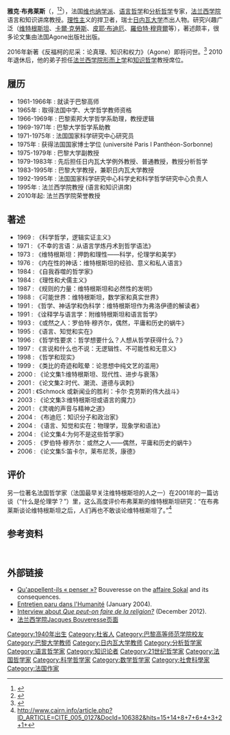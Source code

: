{{Trivia|time=2016-01-16}}
{{Infobox philosopher 
| region           = [[西方哲学|西方哲学]]
| era              = {{en-link|当代哲学|Contemporary philosophy}}
| image            = Bouveresse 2009.png
| caption          =
| name             = 雅克·布弗莱斯<br>Jacques Bouveresse
| birth_date       = {{Birth date|1940|8|20|df=y}}
| birth_place      = [[file:Flag_of_German_Reich_(1935–1945).svg|25px]][[第二次世界大战德占法国军事管辖区|法国军事管辖区]][[杜省|杜省]][[埃庞努瓦|埃庞努瓦]]
| death_date       = {{Death date and age|2021|5|09|1940|8|20|df=y}}
| death_place      = {{FRA}}[[巴黎|巴黎]]
| alma_mater       = [[巴黎高等师范学院|巴黎高等师范学院]]
| institutions     = [[法兰西公学院|法兰西公学院]]
| school_tradition = [[分析哲学|分析哲学]]<ref name=Schrift>Alan D. Schrift (2006), ''Twentieth-Century French Philosophy: Key Themes and Thinkers'', Blackwell Publishing, p. 76.</ref>
| main_interests   = [[科学哲学|科学哲学]]，[[知识论|知识论]]，[[数学哲学|数学哲学]]
| influences       = [[Gilles-Gaston_Granger|Gilles-Gaston Granger]], [[Jules_Vuillemin|Jules Vuillemin]]<ref name="Bouveresse’s eulogy">{{cite web | url=http://www.college-de-france.fr/media/professeurs-disparus/UPL53971_necrovuill.pdf | title=Vuillemin's eulogy by Jacques Bouveresse | access-date=25 May 2012 | language=fr | archive-date=2017-09-22 | archive-url=https://web.archive.org/web/20170922004228/http://www.college-de-france.fr/media/professeurs-disparus/UPL53971_necrovuill.pdf | dead-url=no }}</ref>
| influenced       = 
| notable_ideas    = 对[[结构主义|结构主义]]的批评<ref>Jean-Jacques Rosat, [https://agone.org/bancdessais/essaisiv/enligne/0/index.html "Les devoirs du philosophe envers la vérité"] {{Wayback|url=https://agone.org/bancdessais/essaisiv/enligne/0/index.html |date=20201129231920 }}, "Préface à ''Essais IV''", 2004.</ref>
}}
'''雅克·布弗莱斯'''（{{lang-fr|Jacques Bouveresse}}，{{Bd|1940年|8月20日|2021年|5月9日|catIdx=Bouveresse}}<ref>{{cite web |language=fr |first=Robert |last=Maggiori |title=Mort de Jacques Bouveresse : la philosophie du langage perd sa voix |url=https://www.liberation.fr/culture/livres/mort-de-jacques-bouveresse-la-philosophie-du-langage-perd-sa-voix-20210511_O3RV6N3DEBEBHATOUFIFPH7O7E/ |access-date=2021-05-11 |archive-date=2021-05-13 |archive-url=https://web.archive.org/web/20210513040508/https://www.liberation.fr/culture/livres/mort-de-jacques-bouveresse-la-philosophie-du-langage-perd-sa-voix-20210511_O3RV6N3DEBEBHATOUFIFPH7O7E/ |dead-url=no }}</ref><ref>{{cite journal |language=fr |title=Le philosophe Jacques Bouveresse est mort |publisher=Le Monde.fr |date=2021-05-11 |url=https://www.lemonde.fr/disparitions/article/2021/05/11/le-philosophe-jacques-bouveresse-est-mort_6079873_3382.html |access-date=2021-05-11 |journal= |archive-date=2021-05-21 |archive-url=https://web.archive.org/web/20210521054525/https://www.lemonde.fr/disparitions/article/2021/05/11/le-philosophe-jacques-bouveresse-est-mort_6079873_3382.html |dead-url=no }}</ref>），法国[[维也纳学派|维也纳学派]]、[[语言哲学|语言哲学]]和[[分析哲學|分析哲学]]专家，[[法兰西学院|法兰西学院]]语言和知识讲席教授。[[理性主义|理性主]]义的捍卫者，瑞士[[日内瓦大学|日内瓦大学]]杰出人物。研究兴趣广泛（[[维特根斯坦|维特根斯坦]]、[[卡爾·克勞斯|卡爾·克勞斯]]、[[皮耶·布迪厄|皮耶·布迪厄]]、[[羅伯特·穆齊爾|羅伯特·穆齊爾]]等），著述颇丰，很多论文集由法国Agone出版社出版。

2016年新著《反福柯的尼采：论真理、知识和权力》（Agone）即将问世。<ref>{{Cite web |url=http://autourdejacquesbouveresse.blogspot.fr/ |title=新书宣传页面 |access-date=2022-02-13 |archive-date=2018-03-07 |archive-url=https://web.archive.org/web/20180307034823/http://autourdejacquesbouveresse.blogspot.fr/ |dead-url=no }}</ref>
2010年退休后，他的弟子{{link-en|克勞丁·提爾西林|Claudine Tiercelin}}担任[[法兰西学院|法兰西学院]][[形而上学|形而上学]]和[[知识哲学|知识哲学]]教授席位。

== 履历 ==
* 1961-1966年 : 就读于巴黎高师
* 1965年 : 取得法国中学、大学哲学教师资格
* 1966-1969年 : 巴黎索邦大学哲学系助理，教授逻辑
* 1969-1971年 : 巴黎大学哲学系助教
* 1971-1975年 : 法国国家科学研究中心研究员
* 1975年 : 获得法国国家博士学位 (université Paris I Panthéon-Sorbonne)
* 1975-1979年 : 巴黎大学副教授
* 1979-1983年 : 先后担任日内瓦大学例外教授、普通教授，教授分析哲学
* 1983-1995年 : 巴黎大学教授，兼职日内瓦大学教授
* 1992-1995年 : 法国国家科学研究中心科学史和科学哲学研究中心负责人
* 1995年 : 法兰西学院教授 (语言和知识讲席)
* 2010年起: 法兰西学院荣誉教授

== 著述 ==
* 1969 : 《科学哲学，逻辑实证主义》
* 1971 : 《不幸的言语：从语言学炼丹术到哲学语法》
* 1973 : 《维特根斯坦：押韵和理性——科学，伦理学和美学》
* 1976 : 《内在性的神话：维特根斯坦的经验、意义和私人语言》
* 1984 : 《自我吞噬的哲学家》
* 1984 : 《理性和犬儒主义》
* 1987 : 《规则的力量：维特根斯坦和必然性的发明》
* 1988 : 《可能世界：维特根斯坦，数学家和真实世界》
* 1991 : 《哲学、神话学和伪科学：维特根斯坦作为弗洛伊德的解读者》
* 1991 : 《诠释学与语言学：附维特根斯坦和语言哲学》
* 1993 : 《或然之人：罗伯特·穆齐尔，偶然，平庸和历史的蜗牛》
* 1995 : 《语言、知觉和实在》
* 1996 : 《哲学性要求：哲学想要什么？人想从哲学获得什么？》
* 1997 : 《言说和什么也不说：无逻辑性、不可能性和无意义》
* 1998 : 《哲学和现实》
* 1999 : 《类比的奇迹和眩晕：论思想中纯文艺的滥用》
* 2000 : 《论文集1:维特根斯坦、现代性、进步与衰落》
* 2001 : 《论文集2:时代、潮流、道德与讽刺》
* 2001 : 《Schmock 或新闻业的胜利：卡尔·克劳斯的伟大战斗》 
* 2003 : 《论文集3:维特根斯坦或语言的魔力》
* 2001 : 《灵魂的声音与精神之道》
* 2004 : 《布迪厄：知识分子和政治家》
* 2004 : 《语言、知觉和实在：物理学，现象学和语法》
* 2004 : 《论文集4:为何不是这些哲学家》
* 2005 : 《罗伯特·穆齐尔：或然之人——偶然，平庸和历史的蜗牛》
* 2006 : 《论文集5:笛卡尔，莱布尼茨，康德》

== 评价 ==
另一位著名法国哲学家{{link-en|皮耶·哈多特|Pierre Hadot}}（法国最早关注维特根斯坦的人之一）在2001年的一篇访谈（“什么是伦理学？”）里，这么高度评价布弗莱斯的维特根斯坦研究：“在布弗莱斯谈论维特根斯坦之后，人们再也不敢谈论维特根斯坦了。”<ref>http://www.cairn.info/article.php?ID_ARTICLE=CITE_005_0127&DocId=106382&hits=15+14+8+7+6+4+3+2+1+</ref>

==参考资料==
 {{reflist}} 

==外部链接==
* [https://web.archive.org/web/20121228191954/http://athena.unige.ch/athena/bouveresse/bouveresse_penser.html Qu'appellent-ils « penser »?] Bouveresse on the [[Alan_Sokal|affaire Sokal]] and its consequences.
* [https://web.archive.org/web/20070313015105/http://humanite.presse.fr/journal/2004-01-14/2004-01-14-386128 Entretien paru dans l'Humanité] (January 2004).
* [http://theoremes.revues.org/223 Interview about ''Que peut-on faire de la religion?''] {{Wayback|url=http://theoremes.revues.org/223 |date=20171202215858 }} (December 2012).
* [http://www.college-de-france.fr/site/jacques-bouveresse/ 法兰西学院Jacques Bouveresse页面] {{Wayback|url=http://www.college-de-france.fr/site/jacques-bouveresse/ |date=20210521025309 }}

{{DEFAULTSORT: Bouveresse, Jacques}}
[[Category:1940年出生|Category:1940年出生]]
[[Category:杜省人|Category:杜省人]]
[[Category:巴黎高等师范学院校友|Category:巴黎高等师范学院校友]]
[[Category:巴黎大学教师|Category:巴黎大学教师]]
[[Category:日内瓦大学教师|Category:日内瓦大学教师]]
[[Category:分析哲学家|Category:分析哲学家]]
[[Category:语言哲学家|Category:语言哲学家]]
[[Category:知识论者|Category:知识论者]]
[[Category:21世纪哲学家|Category:21世纪哲学家]]
[[Category:法国哲学家|Category:法国哲学家]]
[[Category:科学哲学家|Category:科学哲学家]]
[[Category:数学哲学家|Category:数学哲学家]]
[[Category:社會科學家|Category:社會科學家]]
[[Category:法国作家|Category:法国作家]]